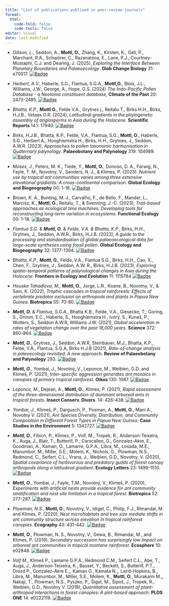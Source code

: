 ```yaml
---
title: "List of publications publised in peer-review journals"
format: 
  html:
    code-fold: false
    code-tools: false
editor: visual
date: last-modified
---
```


* _Gillson, L._, Seddon, A., **Mottl, O.**, Zhang, K., Kirsten, K., Gell, P., Marchant, R.A., Schwörer, C., Razanatsoa, E., Lane, P.J., Courtney-Mustaphi, C.J. and Dearing, J. (2025), *Exploring the Interface Between Planetary Boundaries and Palaeoecology*. **Glob Change Biology** 31: e70017. [![Badge](https://img.shields.io/badge/DOI-10.1111%2Fsgcb.70017-yellow)](https://doi.org/10.1111/gcb.70017)

* _Herbert, A.V._, Haberle, S.G., Flantua, S.G.A., **Mottl,O.**, Blois, J.L., Williams, J.W., George, A., Hope, G.S. (2024) *The Indo-Pacific Pollen Database - a Neotoma constituent database*, **Climate of the Past** 20: 2473-2485. [![Badge](https://img.shields.io/badge/DOI-10.5194%2Fscp--20--2473--2024-yellow)](https://doi.org/10.5194/cp-20-2473-2024)

* _Bhatta, K.P._, **Mottl O.**, Felde V.A., Grytnes j., Reitalu T., Birks H.H., Birks,  H.J.B., Vetaas O.R. (2024), *Latitudinal gradients in the phylogenetic assembly of angiosperms in Asia during the Holocene.* **Scientific Reports** 14.1: 17940. [![Badge](https://img.shields.io/badge/DOI-10.1038%2Fs41598--024--67650--1-yellow)](https://doi.org/10.1038/s41598-024-67650-1)

* _Birks, H.J.B._, Bhatta, K.P., Felde, V.A., Flantua, S.G., **Mottl, O.**, Haberle, S.G., Herbert A., Hooghiemstra H., Birks, H.H., Grytnes, J., Seddon, A.W.R. (2023), *Approaches to pollen taxonomic harmonisation in Quaternary palynology*. **Palaeobotany and Palynology** 319: 104989. [![Badge](https://img.shields.io/badge/DOI-10.1016%2Fj.revpablo.2023.104989-yellow)](https://doi.org/10.1016/j.revpalbo.2023.104989)

* _Moses, J._, Peters, M. K., Tiede, Y., **Mottl, O.**, Donoso, D. A., Farwig, N., Fayle, T. M., Novotny, V., Sanders, N. J., & Klimes, P. (2023). *Nutrient use by tropical ant communities varies among three extensive elevational gradients: A cross-continental comparison*. **Global Ecology and Biogeography** 00: 1-18. [![Badge](https://img.shields.io/badge/DOI-10.1111%2Fgeb.13757-yellow)](https://doi.org/10.1111/geb.13757)

* _Brown, K. A._, Bunting, M. J., Carvalho, F., de Bello, F., Mander, L., Marcisz, K., **Mottl, O.**, Reitalu, T., & Svenning, J.-C. (2023), *Trait-based approaches as ecological time machines: Developing tools for reconstructing long-term variation in ecosystems*. **Functional Ecology** 00: 1-18. [![Badge](https://img.shields.io/badge/DOI-10.1111%2F1365--2435.14415-yellow)](https://doi.org/10.1111/1365-2435.14415) 

* _Flantua S.G. & **Mottl, O.** & Felde, V.A. & Bhatta, K.P._, Birks, H.H., Grytnes, J., Seddon, A.W.R., Birks, H.J.B. (2023), *A guide to the processing and standardisation of global palaeoecological data for large-scale syntheses using fossil pollen*. **Global Ecology and Biogeography** 32: 1377-1394. [![Badge](https://img.shields.io/badge/DOI-10.1111%2Fgeb.13693-yellow)](https://doi.org/10.1111/geb.13693)

* _Bhatta, K.P._, **Mottl, O.**, Felde, V.A., Flantua S.G., Birks, H.H., Cao, X., Chen, F., Grytnes, J., Seddon, A.W. R., Birks, H.J.B. (2023), *Exploring spatio-temporal patterns of palynological changes in Asia during the Holocene*. **Frontiers in Ecology and Evolution** 11: 1115784 [![Badge](https://img.shields.io/badge/DOI-10.3389%2Ffevo.2023.1115784-yellow)](https://doi.org/10.3389/fevo.2023.1115784)

* _Houska Tahadlova, M._, **Mottl, O.**, Jorge, L.R., Koane, B., Novotny, V., & Sam, K. (2022), *Trophic cascades in tropical rainforests: Effects of vertebrate predator exclusion on arthropods and plants in Papua New Guinea*. **Biotropica** 55: 70-80. [![Badge](https://img.shields.io/badge/DOI-10.1111%2Fbtp.13160-yellow)](https://doi.org/10.1111/btp.13160)

* _**Mottl, O.** & Flantua, S.G.A._, Bhatta K.B., Felde, V.A., Giesecke, T., Goring, S., Grimm, E.C., Haberle, S., Hooghiemstra H., Ivory, S., Kuneš, P., Wolters, S., Seddon A.W.R, Williams J.W. (2021), *Global acceleration in rates of vegetation change over the past 18,000 years*. **Science** 372: 860-864. [![Badge](https://img.shields.io/badge/DOI-10.1126%2Fscience.abg1685-yellow)](https://doi.org/10.1126/science.abg1685)

* _**Mottl, O.**_, Grytnes, J., Seddon, A.W.R, Steinbauer, M.J., Bhatta, K.P., Felde, V.A., Flantua, S.G.A, Birks H.J.B (2021), *Rate-of-change analysis in paleoecology revisited: A new approach*. **Review of Palaeobotany and Palynology** 293. [![Badge](https://img.shields.io/badge/DOI-10.1016%2Fj.revpalbo.2021.104483-yellow)](https://doi.org/10.1016/j.revpalbo.2021.104483)

* _**Mottl, O.**_, Yombai, J., Novotný, V., Leponce, M., Weiblen, G.D. and Klimeš, P. (2021), *Inter-specific aggression generates ant mosaics in canopies of primary tropical rainforest*. **Oikos** 130: 1087. [![Badge](https://img.shields.io/badge/DOI-10.1111%2Foik.08069-yellow)](https://doi.org/10.1111/oik.08069)

* _Leponce, M._, Dejean, A., **Mottl, O.**, Klimes, P. (2021), *Rapid assessment of the three-dimensional distribution of dominant arboreal ants in tropical forests*. **Insect Conserv. Divers**. 14: 426-438. [![Badge](https://img.shields.io/badge/DOI-10.1111%2Ficad.12486-yellow)](https://doi.org/10.1111/icad.12486) 

* _Yombai, J._, Klimeš, P., Dargusch, P., Posman, A., **Mottl, O.**, Mani A., Novotny V. (2021), *Ant Species Diversity, Distribution, and Community Composition in Different Forest Types in Papua New Guinea*. **Case Studies in the Environment** 5: 1342727. [![Badge](https://img.shields.io/badge/DOI-10.1525%2Fcse.2021.1342727-yellow)](https://doi.org/10.1525/cse.2021.1342727)

* _**Mottl, O.**_, Fibich, P., Klimes, P., Volf, M., Tropek, R., Anderson-Teixeira, K., Auga, J., Blair, T., Butterill, P., Carscallen, G., Gonzalez-Akre, E., Goodman, A., Kaman, O., Lamarre, G.P.A., Libra, M., Losada, M.E., Manumbor, M., Miller, S.E., Molem, K., Nichols, G., Plowman, N.S., Redmond, C., Seifert, C.L., Vrana, J., Weiblen, G.D., Novotny, V. (2020), *Spatial covariance of herbivorous and predatory guilds of forest canopy arthropods along a latitudinal gradient*. **Ecology Letters** 23: 1499-1510. [![Badge](https://img.shields.io/badge/DOI-10.1111%2Fele.13579-yellow)](https://doi.org/10.1111/ele.13579)

* _**Mottl, O.**_, Yombai, J., Fayle, T.M., Novotný, V., Klimeš, P. (2020), *Experiments with artificial nests provide evidence for ant community stratification and nest site limitation in a tropical forest*. **Biotropica** 52: 277-287. [![Badge](https://img.shields.io/badge/DOI-10.1111%2Fbtp.12684-yellow)](https://doi.org/10.1111/btp.12684)

* _Plowman, N.S._, **Mottl, O.**, Novotny, V., Idigel, C., Philip, F.J., Rimandai, M. and Klimes, P. (2020), *Nest microhabitats and tree size mediate shifts in ant community structure across elevation in tropical rainforest canopies*. **Ecography** 43: 431-442. [![Badge](https://img.shields.io/badge/DOI-10.1111%2Fecog.04730-yellow)](https://doi.org/10.1111/ecog.04730)

* _**Mottl, O.**_, Plowman, N. S., Novotny, V., Gewa, B., Rimandai, M., and Klimes, P. (2019), *Secondary succession has surprisingly low impact on arboreal ant communities in tropical montane rainforest*. **Ecosphere** 10: e02848. [![Badge](https://img.shields.io/badge/DOI-10.1002%2Fecs2.2848-yellow)](https://doi.org/10.1002/ecs2.2848)

* _Volf M._, Klimeš P., Lamarre G.P.A., Redmond C.M., Seifert C.L., Abe, T., Auga, J., Anderson-Teixeira, K., Basset, Y., Beckett, S., Butterill, P.T., Drozd P., Gonzalez-Akre E.,, Kaman O., Kamata N.,, Laird-Hopkins, B., Libra, M., Manumbor, M., Miller, S.E., Molem, K., **Mottl, O.**, Murakami M.,, Nakaji, T., Plowman, N.S., Pyszko, P., Šigut, M., Šipoš, J., Tropek, R., Weiblen, G.D., Novotny V. (2019), *Quantitative assessment of plant-arthropod interactions in forest canopies: A plot-based approach*. **PLOS ONE** 14: e0222119. [![Badge](https://img.shields.io/badge/DOI-10.1371%2Fjournal.pone.0222119-yellow)](https://doi.org/10.1371/journal.pone.0222119)




